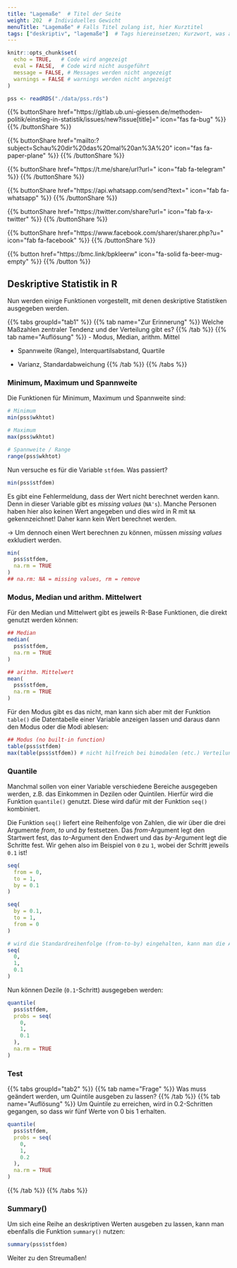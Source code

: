 ```yaml
---
title: "Lagemaße"  # Titel der Seite
weight: 202  # Individuelles Gewicht 
menuTitle: "Lagemaße" # Falls Titel zulang ist, hier Kurztitel
tags: ["deskriptiv", "lagemaße"]  # Tags hiereinsetzen; Kurzwort, was auf der Seite passsiert
---
```

```r
knitr::opts_chunk$set(
  echo = TRUE,   # Code wird angezeigt
  eval = FALSE,  # Code wird nicht ausgeführt
  message = FALSE, # Messages werden nicht angezeigt
  warnings = FALSE # warnings werden nicht angezeigt
)

pss <- readRDS("./data/pss.rds")   
```

{{% buttonShare href=\"https\:\/\/gitlab.ub.uni-giessen.de\/methoden-politik\/einstieg-in-statistik\/issues\/new?issue[title]=\" icon=\"fas fa-bug\" %}} {{% /buttonShare %}} 

{{% buttonShare href=\"mailto\:?subject=Schau\%20dir\%20das\%20mal\%20an\%3A\%20\" icon=\"fas fa-paper-plane\" %}} {{% /buttonShare %}}

{{% buttonShare href=\"https\:\/\/t.me\/share\/url?url=\" icon=\"fab fa-telegram\" %}} {{% /buttonShare %}}

{{% buttonShare href=\"https\:\/\/api.whatsapp.com\/send?text=\" icon=\"fab fa-whatsapp\" %}} {{% /buttonShare %}}

{{% buttonShare href=\"https\:\/\/twitter.com\/share?url=\" icon=\"fab fa-x-twitter\" %}} {{% /buttonShare %}}

{{% buttonShare href=\"https\:\/\/www.facebook.com\/sharer\/sharer.php?u=\" icon=\"fab fa-facebook\" %}} {{% /buttonShare %}}

{{% button href=\"https\:\/\/bmc.link\/bpkleerw\" icon=\"fa-solid fa-beer-mug-empty\" %}} {{% /button %}}

## Deskriptive Statistik in R

Nun werden einige Funktionen vorgestellt, mit denen deskriptive Statistiken ausgegeben werden.

{{% tabs groupId=\"tab1\" %}}
{{% tab name=\"Zur Erinnerung\" %}}
Welche Maßzahlen zentraler Tendenz und der Verteilung gibt es?
{{% /tab %}}
{{% tab name=\"Auflösung\" %}}
- Modus, Median, arithm. Mittel

- Spannweite (Range), Interquartilsabstand, Quartile

- Varianz, Standardabweichung
{{% /tab %}}
{{% /tabs %}}

### Minimum, Maximum und Spannweite
Die Funktionen für Minimum, Maximum und Spannweite sind:
```R
# Minimum
min(pss$wkhtot)

# Maximum
max(pss$wkhtot)

# Spannweite / Range 
range(pss$wkhtot)
```

Nun versuche es für die Variable `stfdem`. Was passiert?
```r
min(pss$stfdem)
```
Es gibt eine Fehlermeldung, dass der Wert nicht berechnet werden kann. Denn in dieser Variable gibt es *missing values* (`NA's`). Manche Personen haben hier also keinen Wert angegeben und dies wird in R mit `NA` gekennzeichnet! Daher kann kein Wert berechnet werden.

$\rightarrow$ Um dennoch einen Wert berechnen zu können, müssen *missing values* exkludiert werden.
```r
min(
  pss$stfdem, 
  na.rm = TRUE
)       
## na.rm: NA = missing values, rm = remove      
```

### Modus, Median und arithm. Mittelwert
Für den Median und Mittelwert gibt es jeweils R-Base Funktionen, die direkt genutzt werden können:
```r
## Median
median(
  pss$stfdem, 
  na.rm = TRUE
) 

## arithm. Mittelwert
mean(
  pss$stfdem, 
  na.rm = TRUE
)
```

Für den Modus gibt es das nicht, man kann sich aber mit der Funktion `table()` die Datentabelle einer Variable anzeigen lassen und daraus dann den Modus oder die Modi ablesen:
```r
## Modus (no built-in function)
table(pss$stfdem)
max(table(pss$stfdem)) # nicht hilfreich bei bimodalen (etc.) Verteilungen
```

### Quantile
Manchmal sollen von einer Variable verschiedene Bereiche ausgegeben werden, z.B. das Einkommen in Dezilen oder Quintilen. Hierfür wird die Funktion `quantile()` genutzt. Diese wird dafür mit der Funktion `seq()` kombiniert.

Die Funktion `seq()` liefert eine Reihenfolge von Zahlen, die wir über die drei Argumente *from*, *to* und *by* festsetzen. Das *from*-Argument legt den Startwert fest, das *to*-Argument den Endwert und das *by*-Argument legt die Schritte fest. Wir gehen also im Beispiel von `0` zu `1`, wobei der Schritt jeweils `0.1` ist!
```r
seq(
  from = 0,
  to = 1, 
  by = 0.1
)

seq(
  by = 0.1, 
  to = 1, 
  from = 0
) 

# wird die Standardreihenfolge (from-to-by) eingehalten, kann man die Argumentbeschriftung auslassen.
seq(
  0, 
  1, 
  0.1
)
```

Nun können Dezile (`0.1`-Schritt) ausgegeben werden:
```r
quantile(
  pss$stfdem, 
  probs = seq(
    0,
    1, 
    0.1
  ),    
  na.rm = TRUE
) 
```

### Test
{{% tabs groupId=\"tab2\" %}}
{{% tab name=\"Frage\" %}}
Was muss geändert werden, um Quintile ausgeben zu lassen?
{{% /tab %}}
{{% tab name=\"Auflösung\" %}}
Um Quintile zu erreichen, wird in $0.2$-Schritten gegangen, so dass wir fünf Werte von $0$ bis $1$ erhalten.

```r
quantile(
  pss$stfdem, 
  probs = seq(
    0,
    1,
    0.2
  ),    
  na.rm = TRUE
)
```
{{% /tab %}}
{{% /tabs %}}

### Summary()
Um sich eine Reihe an deskriptiven Werten ausgeben zu lassen, kann man ebenfalls die Funktion `summary()` nutzen: 
```r
summary(pss$stfdem)
```

Weiter zu den Streumaßen!